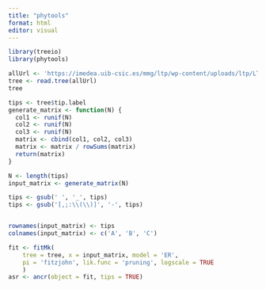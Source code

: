 ```yaml
---
title: "phytools"
format: html
editor: visual
---
```


```r
library(treeio)
library(phytools)
```




```r
allUrl <- 'https://imedea.uib-csic.es/mmg/ltp/wp-content/uploads/ltp/LTP_all_08_2023.ntree'
tree <- read.tree(allUrl)
tree
```


```r
tips <- tree$tip.label
generate_matrix <- function(N) {
  col1 <- runif(N)
  col2 <- runif(N)
  col3 <- runif(N)
  matrix <- cbind(col1, col2, col3)
  matrix <- matrix / rowSums(matrix)
  return(matrix)
}

N <- length(tips)
input_matrix <- generate_matrix(N)

tips <- gsub(' ', '_', tips)
tips <- gsub('[,;:\\(\\)]', '-', tips)


rownames(input_matrix) <- tips
colnames(input_matrix) <- c('A', 'B', 'C')
```


```r
fit <- fitMk(
    tree = tree, x = input_matrix, model = 'ER',
    pi = 'fitzjohn', lik.func = 'pruning', logscale = TRUE
    )
asr <- ancr(object = fit, tips = TRUE)
```

```r
```






